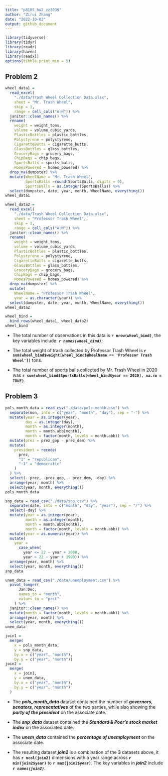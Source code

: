```yaml
---
title: "p8105_hw2_zz3039"
author: "Zirui Zhang"
date: "2022-10-02"
output: github_document
---
```

```r
library(tidyverse)
library(tidyr)
library(readr)
library(haven)
library(readxl)
options(tibble.print_min = 5)
```

## Problem 2
```r
wheel_data1 =
  read_excel(
    "./data/Trash Wheel Collection Data.xlsx",
    sheet = "Mr. Trash Wheel",
    skip = 1,
    range = cell_cols("A:N")) %>% 
  janitor::clean_names() %>% 
  rename(
    weight = weight_tons,
    volume = volume_cubic_yards,
    PlasticBottles = plastic_bottles,
    Polystyrene = polystyrene,
    CigaretteButts = cigarette_butts,
    GlassBottles = glass_bottles,
    GroceryBags = grocery_bags,
    ChipBags = chip_bags,
    SportsBalls = sports_balls,
    HomesPowered = homes_powered) %>% 
  drop_na(dumpster) %>% 
  mutate(WheelName = "Mr. Trash Wheel",
         SportsBalls =round(SportsBalls, digits = 0),
         SportsBalls = as.integer(SportsBalls)) %>% 
  select(dumpster, date, year, month, WheelName, everything())
wheel_data1
```

```r
wheel_data2 =
  read_excel(
    "./data/Trash Wheel Collection Data.xlsx",
    sheet = "Professor Trash Wheel",
    skip = 1,
    range = cell_cols("A:M")) %>% 
  janitor::clean_names() %>% 
  rename(
    weight = weight_tons,
    volume = volume_cubic_yards,
    PlasticBottles = plastic_bottles,
    Polystyrene = polystyrene,
    CigaretteButts = cigarette_butts,
    GlassBottles = glass_bottles,
    GroceryBags = grocery_bags,
    ChipBags = chip_bags,
    HomesPowered = homes_powered) %>% 
  drop_na(dumpster) %>% 
  mutate(
    WheelName = "Professor Trash Wheel",
    year = as.character(year)) %>%
  select(dumpster, date, year, month, WheelName, everything())
wheel_data2
```

```r
wheel_bind = 
  bind_rows(wheel_data1, wheel_data2) 
wheel_bind
```
* The total number of observations in this data is **`r nrow(wheel_bind)`**, the key variables include: ***`r names(wheel_bind)`***;

* The total weight of trash collected by Professor Trash Wheel is **`r sum(wheel_bind$weight[wheel_bind$WheelName == 'Professor Trash Wheel'])`** tons.

* The total number of sports balls collected by Mr. Trash Wheel in 2020 was **`r sum(wheel_bind$SportsBalls[wheel_bind$year == 2020], na.rm = TRUE)`**.


## Problem 3

```r
pols_month_data = read_csv("./data/pols-month.csv") %>%
  separate(mon, into = c("year", "month", "day"), sep = "-") %>% 
  mutate(year = as.integer(year),
         day = as.integer(day),
         month = as.integer(month),
         month = month.abb[month],
         month = factor(month, levels = month.abb)) %>% 
  mutate(prez = prez_gop - prez_dem) %>%
  mutate(
    president = recode(
      prez,
      "1" = "republican",
      "-1" = "democratic"
    )
  ) %>% 
  select(- prez, -prez_gop, - prez_dem, -day) %>%
  arrange(year, month) %>% 
  select(year, month, everything())
pols_month_data
```

```r
snp_data = read_csv("./data/snp.csv") %>%
  separate(date, into = c("month", "day", "year"), sep = "/") %>% 
  select(-day) %>% 
  mutate(year = as.integer(year),
         month = as.integer(month),
         month = month.abb[month], 
         month = factor(month, levels = month.abb)) %>% 
  mutate(year = as.numeric(year)) %>% 
  mutate(
    year = 
      case_when(
        year <= 22 ~ year + 2000,
        year > 22 ~ year + 1900)) %>%
  arrange(year, month) %>% 
  select(year, month, everything())
snp_data
```

```r
unem_data = read_csv("./data/unemployment.csv") %>%
  pivot_longer(
      Jan:Dec,
      names_to = "month",
      values_to = "prct"
    ) %>% 
  janitor::clean_names() %>% 
  mutate(month = factor(month, levels = month.abb)) %>% 
  arrange(year, month) %>% 
  select(year, month, everything())
unem_data
```

```r
join1 =
  merge(
    x = pols_month_data,
    y = snp_data,
    by.x = c("year", "month"),
    by.y = c("year", "month"))
join2 = 
  merge(
    x = join1,
    y = unem_data,
    by.x = c("year", "month"),
    by.y = c("year", "month")
  )
```

* The **_pols_month_data_** dataset contained the number of ***governors***, ***senators***, ***representatives*** of the two parties, while also showing the ***party of the president*** on the associate date.

* The **_snp_data_** dataset contained the ***Standard & Poor’s stock market index*** on the associated date.

* The **_unem_data_** contained the ***percentage of unemployment*** on the associate date.

* The resulting dataset **_join2_** is a combination of the **3** datasets above, it has **`r ncol(join2)`** dimensions with a year range across **`r min(join2$year)`** to **`r max(join2$year)`**. The key variables in **_join2_** include ***`r names(join2)`***.

